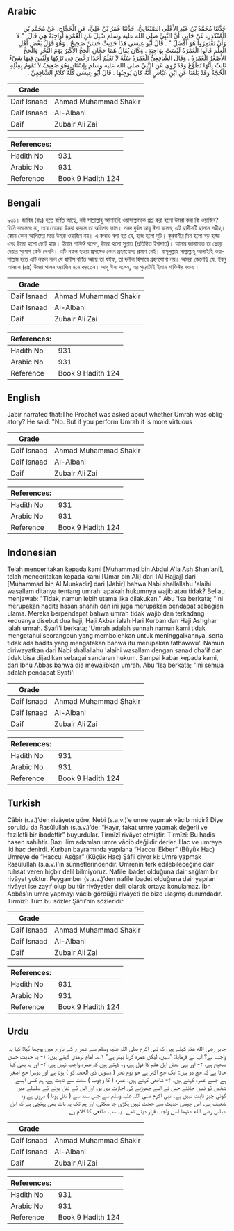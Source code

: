 ## Arabic


<div dir="rtl" lang="ar" style={{fontSize:'larger',backgroundColor:'#f8f9fa',padding:20}}>
حَدَّثَنَا مُحَمَّدُ بْنُ عَبْدِ الأَعْلَى الصَّنْعَانِيُّ، حَدَّثَنَا عُمَرُ بْنُ عَلِيٍّ، عَنِ الْحَجَّاجِ، عَنْ مُحَمَّدِ بْنِ الْمُنْكَدِرِ، عَنْ جَابِرٍ، أَنَّ النَّبِيَّ صلى الله عليه وسلم سُئِلَ عَنِ الْعُمْرَةِ أَوَاجِبَةٌ هِيَ قَالَ ‏ "‏ لاَ وَأَنْ تَعْتَمِرُوا هُوَ أَفْضَلُ ‏"‏ ‏.‏ قَالَ أَبُو عِيسَى هَذَا حَدِيثٌ حَسَنٌ صَحِيحٌ ‏.‏ وَهُوَ قَوْلُ بَعْضِ أَهْلِ الْعِلْمِ قَالُوا الْعُمْرَةُ لَيْسَتْ بِوَاجِبَةٍ ‏.‏ وَكَانَ يُقَالُ هُمَا حَجَّانِ الْحَجُّ الأَكْبَرُ يَوْمَ النَّحْرِ وَالْحَجُّ الأَصْغَرُ الْعُمْرَةُ ‏.‏ وَقَالَ الشَّافِعِيُّ الْعُمْرَةُ سُنَّةٌ لاَ نَعْلَمُ أَحَدًا رَخَّصَ فِي تَرْكِهَا وَلَيْسَ فِيهَا شَيْءٌ ثَابِتٌ بِأَنَّهَا تَطَوُّعٌ وَقَدْ رُوِيَ عَنِ النَّبِيِّ صلى الله عليه وسلم بِإِسْنَادٍ وَهُوَ ضَعِيفٌ لاَ تَقُومُ بِمِثْلِهِ الْحُجَّةُ وَقَدْ بَلَغَنَا عَنِ ابْنِ عَبَّاسٍ أَنَّهُ كَانَ يُوجِبُهَا ‏.‏ قَالَ أَبُو عِيسَى كُلُّهُ كَلاَمُ الشَّافِعِيِّ ‏.‏
</div>
<div style={{backgroundColor:'#f8f9fa',padding:20, marginBottom: 10}}><table> <thead> <tr> <th>Grade</th> <th></th> </tr> </thead> <tbody> <tr><td>Daif Isnaad</td><td>Ahmad Muhammad Shakir</td></tr><tr><td>Daif Isnaad</td><td>Al-Albani</td></tr><tr><td>Daif</td><td>Zubair Ali Zai</td></tr></tbody></table><table> <thead> <tr> <th>References:</th> <th></th> </tr> </thead> <tbody><tr><td>Hadith No</td><td>931</td></tr><tr><td>Arabic No</td><td>931</td></tr><tr><td>Reference</td><td>Book 9 Hadith 124</td></tr></tbody></table></div>

## Bengali


<div dir="ltr" lang="bn" style={{fontSize:'larger',backgroundColor:'#f8f9fa',padding:20}}>
৯৩১। জাবির (রাঃ) হতে বর্ণিত আছে, নবী সাল্লাল্লাহু আলাইহি ওয়াসাল্লামকে প্রশ্ন করা হলো উমরা করা কি ওয়াজিব? তিনি বললেনঃ না, তবে তোমরা উমরা করলে তা অতিশয় ভাল। সনদ দুর্বল আবূ ঈসা বলেন, এই হাদীসটি হাসান সহীহ্। কোন কোন আলিমের মতে উমরা ওয়াজিব নয়। এ কথাও বলা হত যে, হাজ হলো দুটি। কুরবানীর দিন হলো বড় হাজ্জ এবং উমরা হলো ছোট হাজ। ইমাম শাফিঈ বলেন, উমরা হলো সুন্নাত (প্রতিষ্ঠিত ইবাদাত)। আমার জানামতে তা ছেড়ে দেয়ার সুযোগ কেউ দেননি। এটি নফল হওয়া প্রসঙ্গেও কোন গ্রহণযোগ্য প্রমাণ নেই। রাসূলুল্লাহ সাল্লাল্লাহু আলাইহি ওয়াসাল্লাম হতে এটি নফল বলে যে হাদীস বর্ণিত আছে তা যঈফ, তা দলীল হিসাবে গ্রহণযোগ্য নয়। আমরা জেনেছি যে, ইবনু আব্বাস (রাঃ) উমরা পালন ওয়াজিব মনে করতেন। আবূ ঈসা বলেন, এর পুরোটাই ইমাম শাফিঈর বক্তব্য।
</div>
<div style={{backgroundColor:'#f8f9fa',padding:20, marginBottom: 10}}><table> <thead> <tr> <th>Grade</th> <th></th> </tr> </thead> <tbody> <tr><td>Daif Isnaad</td><td>Ahmad Muhammad Shakir</td></tr><tr><td>Daif Isnaad</td><td>Al-Albani</td></tr><tr><td>Daif</td><td>Zubair Ali Zai</td></tr></tbody></table><table> <thead> <tr> <th>References:</th> <th></th> </tr> </thead> <tbody><tr><td>Hadith No</td><td>931</td></tr><tr><td>Arabic No</td><td>931</td></tr><tr><td>Reference</td><td>Book 9 Hadith 124</td></tr></tbody></table></div>

## English


<div dir="ltr" lang="en" style={{fontSize:'larger',backgroundColor:'#f8f9fa',padding:20}}>
Jabir narrated that:The Prophet was asked about whether Umrah was obligatory? He said: "No. But if you perform Umrah it is more virtuous
</div>
<div style={{backgroundColor:'#f8f9fa',padding:20, marginBottom: 10}}><table> <thead> <tr> <th>Grade</th> <th></th> </tr> </thead> <tbody> <tr><td>Daif Isnaad</td><td>Ahmad Muhammad Shakir</td></tr><tr><td>Daif Isnaad</td><td>Al-Albani</td></tr><tr><td>Daif</td><td>Zubair Ali Zai</td></tr></tbody></table><table> <thead> <tr> <th>References:</th> <th></th> </tr> </thead> <tbody><tr><td>Hadith No</td><td>931</td></tr><tr><td>Arabic No</td><td>931</td></tr><tr><td>Reference</td><td>Book 9 Hadith 124</td></tr></tbody></table></div>

## Indonesian


<div dir="ltr" lang="id" style={{fontSize:'larger',backgroundColor:'#f8f9fa',padding:20}}>
Telah menceritakan kepada kami [Muhammad bin Abdul A'la Ash Shan'ani], telah menceritakan kepada kami [Umar bin Ali] dari [Al Hajjaj] dari [Muhammad bin Al Munkadir] dari [Jabir] bahwa Nabi shallallahu 'alaihi wasallam ditanya tentang umrah: apakah hukumnya wajib atau tidak? Beliau menjawab: "Tidak, namun lebih utama jika dilakukan." Abu 'Isa berkata; "Ini merupakan hadits hasan shahih dan ini juga merupakan pendapat sebagian ulama. Mereka berpendapat bahwa umrah tidak wajib dan terkadang keduanya disebut dua haji; Haji Akbar ialah Hari Kurban dan Haji Ashghar ialah umrah. Syafi'i berkata; 'Umrah adalah sunnah namun kami tidak mengetahui seorangpun yang membolehkan untuk meninggalkannya, serta tidak ada hadits yang mengatakan bahwa itu merupakan tathawwu'. Namun diriwayatkan dari Nabi shallallahu 'alaihi wasallam dengan sanad dha'if dan tidak bisa dijadikan sebagai sandaran hukum. Sampai kabar kepada kami, dari Ibnu Abbas bahwa dia mewajibkan umrah. Abu 'Isa berkata; "Ini semua adalah pendapat Syafi'i
</div>
<div style={{backgroundColor:'#f8f9fa',padding:20, marginBottom: 10}}><table> <thead> <tr> <th>Grade</th> <th></th> </tr> </thead> <tbody> <tr><td>Daif Isnaad</td><td>Ahmad Muhammad Shakir</td></tr><tr><td>Daif Isnaad</td><td>Al-Albani</td></tr><tr><td>Daif</td><td>Zubair Ali Zai</td></tr></tbody></table><table> <thead> <tr> <th>References:</th> <th></th> </tr> </thead> <tbody><tr><td>Hadith No</td><td>931</td></tr><tr><td>Arabic No</td><td>931</td></tr><tr><td>Reference</td><td>Book 9 Hadith 124</td></tr></tbody></table></div>

## Turkish


<div dir="ltr" lang="tr" style={{fontSize:'larger',backgroundColor:'#f8f9fa',padding:20}}>
Câbir (r.a.)’den rivâyete göre, Nebi (s.a.v.)’e umre yapmak vâcib midir? Diye soruldu da Rasûlullah (s.a.v.)’de: “Hayır, fakat umre yapmak değerli ve faziletli bir ibadettir” buyurdular. Tirmîzî rivâyet etmiştir. Tirmîzî: Bu hadis hasen sahihtir. Bazı ilim adamları umre vâcib değildir derler. Hac ve umreye iki hac denirdi. Kurban bayramında yapılana “Haccul Ekber” (Büyük Hac) Umreye de “Haccul Asğar” (Küçük Hac) Şâfii diyor ki: Umre yapmak Rasûlullah (s.a.v.)’in sünnetlerindendir. Umrenin terk edilebileceğine dair ruhsat veren hiçbir delil bilmiyoruz. Nafile ibadet olduğuna dair sağlam bir rivâyet yoktur. Peygamber (s.a.v.)’den nafile ibadet olduğuna dair yapılan rivâyet ise zayıf olup bu tür rivâyetler delil olarak ortaya konulamaz. İbn Abbâs’ın umre yapmayı vâcib gördüğü rivâyeti de bize ulaşmış durumdadır. Tirmîzî: Tüm bu sözler Şâfii’nin sözleridir
</div>
<div style={{backgroundColor:'#f8f9fa',padding:20, marginBottom: 10}}><table> <thead> <tr> <th>Grade</th> <th></th> </tr> </thead> <tbody> <tr><td>Daif Isnaad</td><td>Ahmad Muhammad Shakir</td></tr><tr><td>Daif Isnaad</td><td>Al-Albani</td></tr><tr><td>Daif</td><td>Zubair Ali Zai</td></tr></tbody></table><table> <thead> <tr> <th>References:</th> <th></th> </tr> </thead> <tbody><tr><td>Hadith No</td><td>931</td></tr><tr><td>Arabic No</td><td>931</td></tr><tr><td>Reference</td><td>Book 9 Hadith 124</td></tr></tbody></table></div>

## Urdu


<div dir="rtl" lang="ur" style={{fontSize:'larger',backgroundColor:'#f8f9fa',padding:20}}>
جابر رضی الله عنہ کہتے ہیں کہ نبی اکرم صلی اللہ علیہ وسلم سے عمرے کے بارے میں پوچھا گیا: کیا یہ واجب ہے؟ آپ نے فرمایا: ”نہیں، لیکن عمرہ کرنا بہتر ہے“ ۱؎۔ امام ترمذی کہتے ہیں: ۱- یہ حدیث حسن صحیح ہے، ۲- اور یہی بعض اہل علم کا قول ہے، وہ کہتے ہیں کہ عمرہ واجب نہیں ہے، ۳- اور یہ بھی کہا جاتا ہے کہ حج دو ہیں: ایک حج اکبر ہے جو یوم نحر ( دسویں ذی الحجہ کو ) ہوتا ہے اور دوسرا حج اصغر ہے جسے عمرہ کہتے ہیں، ۴- شافعی کہتے ہیں: عمرہ ( کا وجوب ) سنت سے ثابت ہے، ہم کسی ایسے شخص کو نہیں جانتے جس نے اسے چھوڑنے کی اجازت دی ہو۔ اور اس کے نفل ہونے کے سلسلے میں کوئی چیز ثابت نہیں ہے۔ نبی اکرم صلی اللہ علیہ وسلم سے جس سند سے ( نفل ہونا ) مروی ہے وہ ضعیف ہے۔ اس جیسی حدیث سے حجت نہیں پکڑی جا سکتی، اور ہم تک یہ بات بھی پہنچی ہے کہ ابن عباس رضی الله عنہما اسے واجب قرار دیتے تھے۔ یہ سب شافعی کا کلام ہے۔
</div>
<div style={{backgroundColor:'#f8f9fa',padding:20, marginBottom: 10}}><table> <thead> <tr> <th>Grade</th> <th></th> </tr> </thead> <tbody> <tr><td>Daif Isnaad</td><td>Ahmad Muhammad Shakir</td></tr><tr><td>Daif Isnaad</td><td>Al-Albani</td></tr><tr><td>Daif</td><td>Zubair Ali Zai</td></tr></tbody></table><table> <thead> <tr> <th>References:</th> <th></th> </tr> </thead> <tbody><tr><td>Hadith No</td><td>931</td></tr><tr><td>Arabic No</td><td>931</td></tr><tr><td>Reference</td><td>Book 9 Hadith 124</td></tr></tbody></table></div>